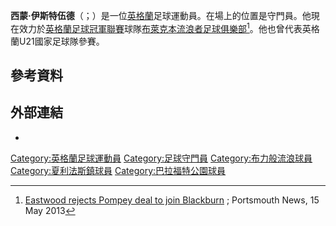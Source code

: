 '''西蒙·伊斯特伍德'''（{{lang-en|Simon Eastwood}}；{{bd|1989年|6月26日}}）是一位[[英格蘭|英格蘭]]足球運動員。在場上的位置是守門員。他現在效力於[[英格蘭足球冠軍聯賽|英格蘭足球冠軍聯賽]]球隊[[布萊克本流浪者足球俱樂部|布萊克本流浪者足球俱樂部]]<ref>[http://www.portsmouth.co.uk/sport/pompey/eastwood-rejects-pompey-deal-to-join-blackburn-1-5091764 Eastwood rejects Pompey deal to join Blackburn] {{Wayback|url=http://www.portsmouth.co.uk/sport/pompey/eastwood-rejects-pompey-deal-to-join-blackburn-1-5091764 |date=20150518054956 }}; Portsmouth News, 15 May 2013</ref>。他也曾代表英格蘭U21國家足球隊參賽。
==參考資料==
{{Reflist}}

==外部連結==
*{{soccerbase|43400|西蒙·伊斯特伍德}}

{{DEFAULTSORT:Eastwood, Simon}}
[[Category:英格蘭足球運動員|Category:英格蘭足球運動員]]
[[Category:足球守門員|Category:足球守門員]]
[[Category:布力般流浪球員|Category:布力般流浪球員]]
[[Category:夏利法斯鎮球員|Category:夏利法斯鎮球員]]
[[Category:巴拉福特公園球員|Category:巴拉福特公園球員]]